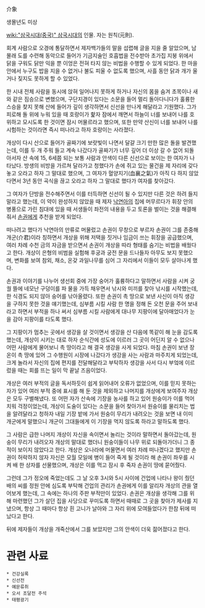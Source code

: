 介象

생몰년도 미상

[[wiki:"삼국시대(중국)" 삼국시대]]의 인물. 자는 원칙(元則).

회계 사람으로 오경에 통달하면서 제자백가들의 말을 섭렵해 글을 지을 줄 알았으며, 남몰래 도를 수련해 동악으로 들어가 기금지술인 호흡법을 전수받아 초가집 지붕 위에서 닭을 구워도 닭만 익을 뿐 이엉은 전혀 타지 않는 비법을 수행할 수 있게 되었다. 한 마을 안에서 누구도 밥을 지을 수 없거나 불도 피울 수 없도록 했으며, 사흘 동안 닭과 개가 울거나 짖지도 못하게 할 수 있었다.

한 시내 전체 사람을 동시에 앉혀 일어나지 못하게 하거나 자신의 몸을 숨겨 초목이나 새와 같은 짐승으로 변했으며, 구단지경이 있다는 소문을 들어 멀리 돌아다니다가 훌륭한 스승을 찾지 못해 산에 들어가 깊이 생각하면서 신선을 만나게 해달라고 기원했다. 그가 피로해 돌 위에 누워 있을 때 호랑이가 핥자 잠에서 깨면서 하늘이 너를 보내어 나를 호위하고 모시도록 한 것이면 잠시 머물르라고 했으며, 또한 만약 산신이 너를 보내어 나를 시험하는 것이라면 즉시 떠나라고 하자 호랑이는 사라졌다.

개상이 다시 산으로 들어가 골짜기에 보랏빛이 나면서 달걀 크기 만한 많은 돌을 발견했는데, 이를 두 개 주워 들고 계속 나갔다가 골짜기가 너무 깊어 더 이상 갈 수 없어 되돌아서자 산 속에 15, 6세쯤 되는 보통 사람과 안색이 다른 신선으로 보이는 한 여자가 나타났다. 방생의 비방을 가르쳐 달라가고 청했다가 손에 쥐고 있는 물건을 제 자리에 갖다 놓고 오라고 하자 그 말대로 했으며, 그 여자가 혈양지기(血襄之氣)가 아직 다 하지 않았다면서 3년 동안 곡식을 끊고 오라고 하자 그 말대로 했다가 여자를 찾아갔다.

그 여자가 단방을 전수해주면서 이를 터득하면 신선이 될 수 있지만 다른 것은 하려 들지 말라고 했는데, 이 약이 완성하지 않았을 때 제자 [[낙연아]]의 집에 머무르다가 휘장 안의 병풍으로 가린 침대에 있을 때 서생들이 좌전의 내용을 두고 토론을 벌이는 것을 해결해줘서 [[손권]]에게 추천을 받게 되었다.

떠나려고 했다가 낙연아의 만류로 머물렀고 손권이 무창으로 부르자 손권이 그를 존중해 개군(介君)이라 칭하면서 개상을 위해 저택을 짓거나 임금이 쓰는 휘장을 공급했으며, 여러 차례 수천 금의 자금을 받으면서 손권이 개상을 따라 형태를 숨기는 비법을 배웠다고 한다. 개상이 은형의 비범을 실험해 후궁과 궁전 문을 드나들자 아무도 보지 못했으며, 변화를 보여 참외, 채소, 온갖 과일나무를 심어 그 자리에서 이들이 모두 살아나게 했다.

손권과 이야기를 나누어 생선회 중에 가장 숭어가 훌륭하다고 말하면서 사람을 시켜 궁궐 뜰에 네모난 구덩이를 파 물을 가득 채우면서 낚시와 미끼를 찾아 낚시를 시작했는데, 한 식경도 되지 않아 숭어를 낚아올렸다. 또한 손권이 촉 땅으로 보낸 사신이 아직 생강을 구하지 못한 것을 얘기했는데, 심부름 시킬 사람 한 명을 정해 돈 오천 문을 주어 보내라고 하면서 부적을 하나 써서 심부름 시킬 사람에게 대나무 지팡이에 달아매었다가 눈을 감아 지팡이를 타도록 했다.

그 지팡이가 멈추는 곳에서 생강을 살 것이면서 생강을 산 다음에 똑같이 해 눈을 감도록 했는데, 개상이 시키는 대로 하자 순식간에 성도에 이르러 그 곳이 어딘지 알 수 없으나 어떤 사람에게 물어보니 촉 땅이라고 해 결국 생강을 사게 되었다. 마침 손권이 보낸 장온이 촉 땅에 있어 그 수행원이 시장에 나갔다가 생강을 사는 사람과 마주치게 되었는데, 크게 놀라서 자신의 집에 편지를 전달해달라고 부탁하자 생강을 사서 다시 부엌에 이르렀을 때는 회를 뜨는 일이 막 끝날 즈음이었다.

개상은 여러 부적의 글을 독서하듯이 쉽게 읽어내어 오류가 없었으며, 이를 믿지 못하는 자가 있어 여러 부적 중에 표시를 해 둔 것을 제외하고 나머지를 개상에게 보여주자 개상은 모두 구별해냈다. 또 어떤 자가 산속에 기장을 농사를 하고 있어 원숭이가 이를 먹어치워 걱정이었는데, 개상이 도술이 있다는 소문을 들어 찾아가서 원숭이를 물리치는 법을 알려달라고 청하자 내일 기장 밭에 가서 원숭이 무리가 내려오는 것을 보면 내 이미 개군에게 말했으니 개군이 그대들에게 이 기장을 먹지 않도록 하라고 말하도록 했다.

그 사람은 급한 나머지 개상이 자신을 속이면서 놀리는 것이라 말하면서 돌아갔는데, 원숭이 무리가 내려오자 개상의 말대로 했더니 원숭이들이 나무 위로 되돌아가더니 그 종적이 보이지 않았다고 한다. 개상은 오나라에 머물면서 여러 차례 떠나겠다고 했지만 손권이 허락하지 않자 자신은 모월 모일에 병이 들어 죽게 될 것이라 해 손권이 좌우를 시켜 배 한 상자를 선물했으며, 개상은 이를 먹고 잠시 후 죽자 손권이 땅에 묻어줬다.

그런데 그가 정오에 죽었는데도 그 날 오후 3시와 5시 사이에 건업에 나타나 왕이 줬던 배의 씨를 정원 안에 심도록 부탁해 건업의 관리가 손권에게 이를 알리자 개상의 관을 열어보게 했는데, 그 속에는 하나의 주판 부적만이 있었다. 손권은 개상을 생각해 그를 위해 마련했던 그가 살던 집을 사당으로 꾸미도록 하면서 때때로 그 곳을 찾아가 제사를 지냈으며, 항상 그 때마다 항상 흰 고니가 날아와 그 자리 위에 모여들었다가 한참 뒤에 떠났다고 한다.

뒤에 제자들이 개상을 개죽산에서 그를 보았지만 그의 안색이 더욱 젊어졌다고 한다.

= 관련 사료 =
 * 건강실록
 * 신선전
 * 예문류취
 * 오서 조달전 주석
 * 태평광기
